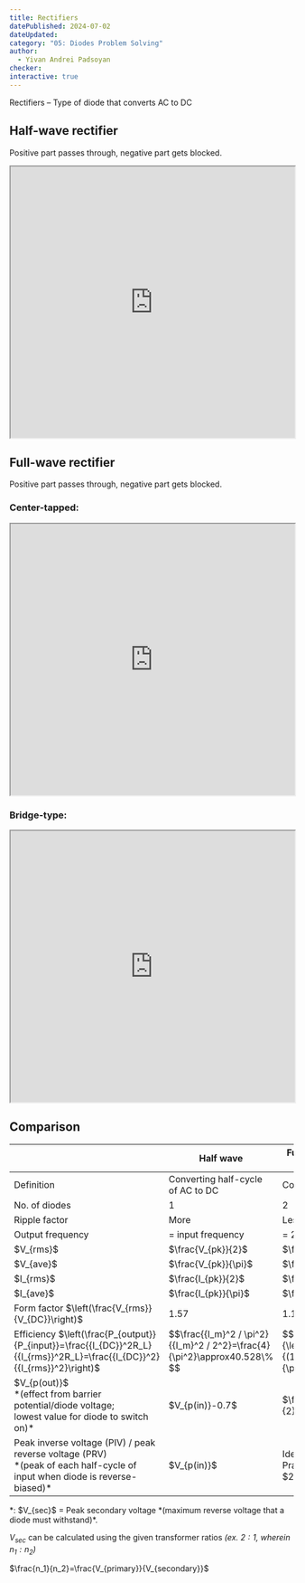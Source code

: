 ```yaml
---
title: Rectifiers
datePublished: 2024-07-02
dateUpdated: 
category: "05: Diodes Problem Solving"
author: 
  - Yivan Andrei Padsoyan
checker: 
interactive: true
---
```


Rectifiers – Type of diode that converts AC to DC

## Half-wave rectifier

Positive part passes through, negative part gets blocked.

<iframe src="https://www.falstad.com/circuit/circuitjs.html?ctz=CQAgjCAMB0l3BWcBmWBOA7AFjA5AmMSADjGIDYIEkbIQEBTAWjDACgA3cMfEAu1rzTko4EFjpI606AjYAncWBHClI-qPIS2AE25CROFSN46GAMwCGAVwA2AFzYB3fX3x0jb6WwD2mrKISaGj0ULA8UiC8dMi+YlqBkMGhMJARYrwQsUA" width="100%" height="480" allow="autoplay"></iframe>

## Full-wave rectifier

Positive part passes through, negative part gets blocked.

### Center-tapped:

<iframe src="https://www.falstad.com/circuit/circuitjs.html?ctz=CQAgjCAMB0l3BWcMBMcUHYMGZIA4UA2ATmIxABZsQkFIaBTAWjDACgA3EYwkFC+j3AZe9CAMr0pUaAjYB3ENjThC9ZfTR4obACZ8JYEUpVg1fELoYAzAIYBXADYAXPQc0SNfBLxSWbDi4KJpr4Id6iwV5aSoTaMZBsAE6x8WHYcUqQFFDIiQAelGCahDkUFORE5DkqjgD2trpsAOapWTkZ2l5SwUJGvGDlwpGKQvxiQ+M6ZsTgQ-3uw7k5EEwwYCj82MQUYDs7ZoQYfmDQGIPYCCjEkNjneOdxzOTrIiLlR8fYeFdEMqQtRYxFA+PhhHp1XKlZaQUiqKTQHKaXLYNiQ3jQ+gCOF4BHaCB+XiooA" width="100%" height="480" allow="autoplay"></iframe>

### Bridge-type:

<iframe src="https://www.falstad.com/circuit/circuitjs.html?ctz=CQAgjCAMB0l3BWcMBMcUHYMGZIA4UA2ATmIxABZsQkFIaBTAWjDACgA3cQ+7BFbvUIUo4SvQr0pUaAjYB3QSGEhcIlZAWrI6kWvAo8UNgBNtIsIdWEjYYgIEmGAMwCGAVwA2AF1PmQKAiE1rb2ASBObl6+ZiiS4GH6lkaOLh4+fnH0dgL6gcGpURmKeUH+fAKaJTqq-EoVxopZCQ7xhkZVIS2UYME5xgBOPX1hFL0BeB3ImgAelITUcUZ09IEQImggngD2riZsAOYBbZPHvDVSh8MTRmPB+pfbohripCB4UtAiq6LYbE+sZTfV7EcQyCzhQF-IA" width="100%" height="480" allow="autoplay"></iframe>



## Comparison

<table className="text-center">
<thead>
<tr>
    <th></th>
    <th>Half wave</th>
    <th>Full wave (center-tapped)</th>
    <th>Full wave (bridge-type)</th>
</tr>
</thead>
<tbody>
<tr>
    <td>Definition</td>
    <td>Converting half-cycle of AC to DC</td>
    <td colspan="2">Converting full cycle of AC to DC</td>
</tr>
<tr>
    <td>No. of diodes</td>
    <td>1</td>
    <td>2</td>
    <td>4</td>
</tr>
<tr>
    <td>Ripple factor</td>
    <td>More</td>
    <td colspan="2">Less</td>
</tr>
<tr>
    <td>Output frequency</td>
    <td>= input frequency</td>
    <td colspan="2">= 2 × input frequency</td>
</tr>
<tr>
    <td>$V_{rms}$</td>
    <td>$\frac{V_{pk}}{2}$</td>
    <td colspan="2">$\frac{V_{pk}}{\sqrt{2}}$</td>
</tr>
<tr>
    <td>$V_{ave}$</td>
    <td>$\frac{V_{pk}}{\pi}$</td>
    <td colspan="2">$\frac{2V_{pk}}{\pi}$</td>
</tr>
<tr>
    <td>$I_{rms}$</td>
    <td>$\frac{I_{pk}}{2}$</td>
    <td colspan="2">$\frac{I_{pk}}{\sqrt2}$</td>
</tr>
<tr>
    <td>$I_{ave}$</td>
    <td>$\frac{I_{pk}}{\pi}$</td>
    <td colspan="2">$\frac{2I_{pk}}{\pi}$</td>
</tr>
<tr>
    <td>Form factor $\left(\frac{V_{rms}}{V_{DC}}\right)$</td>
    <td>1.57</td>
    <td colspan="2">1.11</td>
</tr>
<tr>
    <td>Efficiency $\left(\frac{P_{output}}{P_{input}}=\frac{{I_{DC}}^2R_L}{{I_{rms}}^2R_L}=\frac{{I_{DC}}^2}{{I_{rms}}^2}\right)$</td>
    <td>$$\frac{{I_m}^2 / \pi^2}{{I_m}^2 / 2^2}=\frac{4}{\pi^2}\approx40.528\% $$</td>
    <td colspan="2">$$\frac{\left(2I_m/\pi\right)^2}{\left(I_m/\sqrt{2}\right)^2}=\frac{(2/\pi)^2}{(1/\sqrt{2})^2}=\frac{8}{\pi^2}\approx81.057\% $$</td>
</tr>
<tr>
    <td>$V_{p(out)}$<br/>*(effect from barrier potential/diode voltage;<br/> lowest value for diode to switch on)*</td>
    <td>$V_{p(in)}-0.7$</td>
    <td>$\frac{V_{p(sec)}}{2}-0.7$ *</td>
    <td>$V_{p(sec)}-1.4$ *</td>
</tr>
<tr>
    <td>Peak inverse voltage (PIV) / peak reverse voltage (PRV)<br/>*(peak of each half-cycle of input when diode is reverse-biased)*</td>
    <td>$V_{p(in)}$</td>
    <td>Ideal: $2V_{p(out)}$<br/>Practical: $2V_{p(out)}+0.7$</td>
    <td>Ideal: $V_{p(out)}$<br/>Practical: $V_{p(out)}+0.7$</td>
</tr>
</tbody>
</table>

<div className="flex flex-col">

<div>
*: $V_{sec}$ = Peak secondary voltage *(maximum reverse voltage that a diode must withstand)*.

$V_{sec}$ can be calculated using the given transformer ratios *(ex. $2:1$, wherein $n_1:n_2$)*

$\frac{n_1}{n_2}=\frac{V_{primary}}{V_{secondary}}$
</div>


</div>

